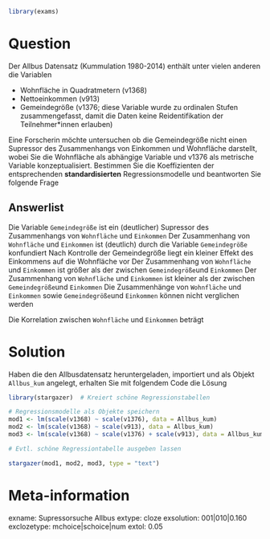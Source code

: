 ```r
library(exams)

```    

Question
========
Der Allbus Datensatz (Kummulation 1980-2014) enthält unter vielen anderen die Variablen

* Wohnfläche in Quadratmetern (v1368)
* Nettoeinkommen (v913)
* Gemeindegröße (v1376; diese Variable wurde zu ordinalen Stufen zusammengefasst, damit die Daten keine Reidentifikation der Teilnehmer\*innen erlauben)

Eine Forscherin möchte untersuchen ob die Gemeindegröße nicht einen Supressor des Zusammenhangs von Einkommen und Wohnfläche darstellt, wobei Sie die Wohnfläche als abhängige Variable und v1376 als metrische Variable konzeptualisiert.
Bestimmen Sie die Koeffizienten der entsprechenden __standardisierten__ Regressionsmodelle und beantworten Sie folgende Frage

Answerlist
----------
 \item Die Variable `Gemeindegröße` ist ein (deutlicher) Supressor des Zusammenhangs von `Wohnfläche` und `Einkommen`
 \item Der Zusammenhang von `Wohnfläche` und `Einkommen` ist (deutlich) durch die Variable `Gemeindegröße` konfundiert
 \item Nach Kontrolle der Gemeindegröße liegt ein kleiner Effekt des Einkommens auf die Wohnfläche vor
 \item Der Zusammenhang von `Wohnfläche` und `Einkommen` ist größer als der zwischen `Gemeindegröße`und `Einkommen`
 \item Der Zusammenhang von `Wohnfläche` und `Einkommen` ist kleiner als der zwischen `Gemeindegröße`und `Einkommen`
 \item Die Zusammenhänge von `Wohnfläche` und `Einkommen` sowie `Gemeindegröße`und `Einkommen` können nicht verglichen werden
 \item Die Korrelation zwischen `Wohnfläche` und `Einkommen` beträgt

Solution
========
Haben die den Allbusdatensatz heruntergeladen, importiert und als Objekt `Allbus_kum` angelegt, erhalten Sie mit folgendem Code die Lösung
```r
library(stargazer)  # Kreiert schöne Regressionstabellen

# Regressionsmodelle als Objekte speichern
mod1 <- lm(scale(v1368) ~ scale(v1376), data = Allbus_kum)
mod2 <- lm(scale(v1368) ~ scale(v913), data = Allbus_kum)
mod3 <- lm(scale(v1368) ~ scale(v1376) + scale(v913), data = Allbus_kum)

# Evtl. schöne Regressiontabelle ausgeben lassen

stargazer(mod1, mod2, mod3, type = "text")
```


Meta-information
================
exname: Supressorsuche Allbus
extype: cloze
exsolution: 001|010|0.160
exclozetype: mchoice|schoice|num
extol: 0.05
